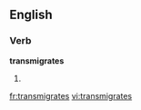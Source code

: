 ==English==

===Verb===
'''transmigrates'''

# {{third-person singular of|transmigrate}}

[[fr:transmigrates]]
[[vi:transmigrates]]